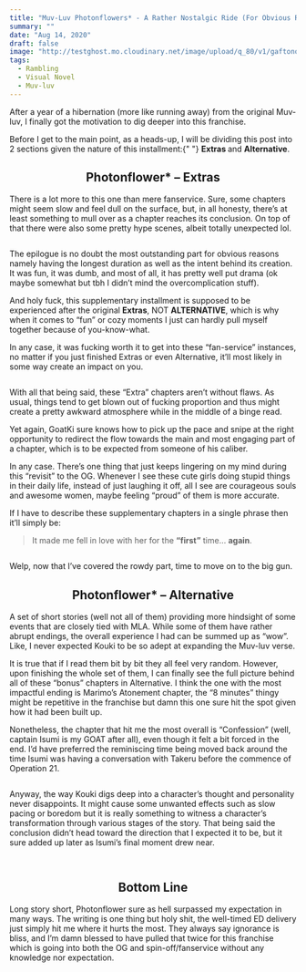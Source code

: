 ```yaml
---
title: "Muv-Luv Photonflowers* - A Rather Nostalgic Ride (For Obvious Reasons)"
summary: ""
date: "Aug 14, 2020"
draft: false
image: "http://testghost.mo.cloudinary.net/image/upload/q_80/v1/gaftonosh/2021/10/2020-08-14-20_37_29--1.webp"
tags:
  - Rambling
  - Visual Novel
  - Muv-luv
---
```


<div className="richtext pb-8">
  <p>
    After a year of a hibernation (more like running away) from the original
    Muv-luv, I finally got the motivation to dig deeper into this franchise.
  </p>
  <p>
    Before I get to the main point, as a heads-up, I will be dividing this post
    into 2 sections given the nature of this installment:{" "}
    <strong>Extras </strong>and <strong>Alternative</strong>.
  </p>
  <center>
    <h2>
      <b>Photonflower* – Extras</b>
    </h2>
  </center>
  <p>
    There is a lot more to this one than mere fanservice. Sure, some chapters
    might seem slow and feel dull on the surface, but, in all honesty, there’s
    at least something to mull over as a chapter reaches its conclusion. On top
    of that there were also some pretty hype scenes, albeit totally unexpected
    lol.
  </p>
  <figure className="kg-card kg-image-card">
    <img
      className="kg-image hoverZoomLink"
      src="http://testghost.mo.cloudinary.net/image/upload/q_80/v1/gaftonosh/2021/10/2020-08-14-20_38_01-.webp"
      alt=""
      height={1069}
      loading="lazy"
      width={1817}
    />
  </figure>
  <p>
    The epilogue is no doubt the most outstanding part for obvious reasons
    namely having the longest duration as well as the intent behind its
    creation. It was fun, it was dumb, and most of all, it has pretty well put
    drama (ok maybe somewhat but tbh I didn’t mind the overcomplication stuff).
  </p>
  <p>
    And holy fuck, this supplementary installment is supposed to be experienced
    after the original <strong>Extras</strong>, NOT <strong>ALTERNATIVE</strong>,
    which is why when it comes to “fun” or cozy moments I just can hardly pull myself
    together because of you-know-what.
  </p>
  <p>
    In any case, it was fucking worth it to get into these “fan-service”
    instances, no matter if you just finished Extras or even Alternative, it’ll
    most likely in some way create an impact on you.
  </p>
  <figure className="kg-card kg-image-card">
    <img
      className="kg-image hoverZoomLink"
      src="http://testghost.mo.cloudinary.net/image/upload/q_80/v1/gaftonosh/2021/10/2020-08-14-20_37_29--1.webp"
      alt=""
      height={1069}
      loading="lazy"
      width={1822}
    />
  </figure>
  <p>
    With all that being said, these “Extra” chapters aren’t without flaws. As
    usual, things tend to get blown out of fucking proportion and thus might
    create a pretty awkward atmosphere while in the middle of a binge read.
  </p>
  <p>
    Yet again, GoatKi sure knows how to pick up the pace and snipe at the right
    opportunity to redirect the flow towards the main and most engaging part of
    a chapter, which is to be expected from someone of his caliber.
  </p>
  <p>
    In any case. There’s one thing that just keeps lingering on my mind during
    this “revisit” to the OG. Whenever I see these cute girls doing stupid
    things in their daily life, instead of just laughing it off, all I see are
    courageous souls and awesome women, maybe feeling “proud” of them is more
    accurate.
  </p>
  <p>
    If I have to describe these supplementary chapters in a single phrase then
    it’ll simply be:
  </p>
  <blockquote>
    It made me fell in love with her for the <strong>“first”</strong> time…
    <strong>again</strong>.
  </blockquote>
  <figure className="kg-card kg-image-card">
    <img
      className="kg-image hoverZoomLink"
      src="http://testghost.mo.cloudinary.net/image/upload/q_80/v1/gaftonosh/2021/10/2020-08-14-20_38_41-.webp"
      alt=""
      height={1069}
      loading="lazy"
      width={1823}
    />
  </figure>
  <p>
    Welp, now that I’ve covered the rowdy part, time to move on to the big gun.
  </p>
  <center>
    <h2>
      <b>Photonflower* – Alternative</b>
    </h2>
  </center>
  <p>
    A set of short stories (well not all of them) providing more hindsight of
    some events that are closely tied with MLA. While some of them have rather
    abrupt endings, the overall experience I had can be summed up as “wow”.
    Like, I never expected Kouki to be so adept at expanding the Muv-luv verse.
  </p>
  <p>
    It is true that if I read them bit by bit they all feel very random.
    However, upon finishing the whole set of them, I can finally see the full
    picture behind all of these “bonus” chapters in Alternative. I think the one
    with the most impactful ending is Marimo’s Atonement chapter, the “8
    minutes” thingy might be repetitive in the franchise but damn this one sure
    hit the spot given how it had been built up.
  </p>
  <p>
    Nonetheless, the chapter that hit me the most overall is “Confession” (well,
    captain Isumi is my GOAT after all), even though it felt a bit forced in the
    end. I’d have preferred the reminiscing time being moved back around the
    time Isumi was having a conversation with Takeru before the commence of
    Operation 21.
  </p>
  <figure className="kg-card kg-image-card">
    <img
      className="kg-image hoverZoomLink"
      src="http://testghost.mo.cloudinary.net/image/upload/q_80/v1/gaftonosh/2021/10/2020-08-14_20_42_45-.webp"
      alt=""
      height={1069}
      loading="lazy"
      width={1827}
    />
  </figure>
  <p>
    Anyway, the way Kouki digs deep into a character’s thought and personality
    never disappoints. It might cause some unwanted effects such as slow pacing
    or boredom but it is really something to witness a character’s
    transformation through various stages of the story. That being said the
    conclusion didn’t head toward the direction that I expected it to be, but it
    sure added up later as Isumi’s final moment drew near.
  </p>
  <figure className="kg-card kg-image-card">
    <img
      className="kg-image hoverZoomLink"
      src="http://testghost.mo.cloudinary.net/image/upload/q_80/v1/gaftonosh/2021/10/2020-08-14-20_40_39-.webp"
      alt=""
      height={1069}
      loading="lazy"
      width={1821}
    />
  </figure>
  <figure className="kg-card kg-image-card">
    <img
      className="kg-image hoverZoomLink"
      src="http://testghost.mo.cloudinary.net/image/upload/q_80/v1/gaftonosh/2021/10/2020-08-14-20_42_21-.webp"
      alt=""
      height={1069}
      loading="lazy"
      width={1817}
    />
  </figure>
  <center>
    <h2>
      <b>Bottom Line</b>
    </h2>
  </center>
  <p>
    Long story short, Photonflower sure as hell surpassed my expectation in many
    ways. The writing is one thing but holy shit, the well-timed ED delivery
    just simply hit me where it hurts the most. They always say ignorance is
    bliss, and I’m damn blessed to have pulled that twice for this franchise
    which is going into both the OG and spin-off/fanservice without any
    knowledge nor expectation.
  </p>
  <p />
  <p />
</div>
